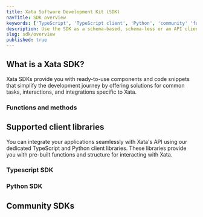 ```yaml
---
title: Xata Software Development Kit (SDK)
navTitle: SDK overview
keywords: ['TypeScript', 'TypeScript client', 'Python', 'community' 'functions', 'methods']
description: Use the SDK as a schema-based, schema-less or an API client
slug: sdk/overview
published: true
---
```


## What is a Xata SDK?

Xata SDKs provide you with ready-to-use components and code snippets that simplify the development journey by offering solutions for common tasks, interactions, and integrations specific to Xata.

### Functions and methods

## Supported client libraries

You can integrate your applications seamlessly with Xata's API using our dedicated TypeScript and Python client libraries. These libraries provide you with pre-built functions and structure for interacting with Xata.

### Typescript SDK

### Python SDK

## Community SDKs

